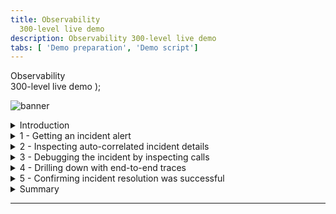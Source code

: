 ```yaml
---
title: Observability
  300-level live demo
description: Observability 300-level live demo
tabs: [ 'Demo preparation', 'Demo script']
---
```


  <span>
    Observability <br/> 300-level live demo
  </span> );

![banner](./images/AIOps_Observability_300_Script.jpg)

<span id="top"></span>

<details>

<summary>Introduction</summary>
<br/>

| **Starting point** | &nbsp; &nbsp; &nbsp; &nbsp; &nbsp; &nbsp; &nbsp; &nbsp; &nbsp; &nbsp; &nbsp; &nbsp; &nbsp; &nbsp; &nbsp; &nbsp; &nbsp; &nbsp; &nbsp; &nbsp; &nbsp; &nbsp; &nbsp; &nbsp; &nbsp; &nbsp; &nbsp; &nbsp; &nbsp; &nbsp; &nbsp; &nbsp; &nbsp; &nbsp; &nbsp; &nbsp; &nbsp; &nbsp; &nbsp; &nbsp; &nbsp; &nbsp; |
| :--- | :--- |
| **Narration** | In this demo, I'll show how IBM Instana helps quickly identify, debug, and resolve an incident in a microservices-based application. &nbsp; &nbsp; &nbsp; &nbsp; &nbsp; &nbsp; &nbsp; &nbsp; &nbsp; &nbsp; &nbsp; &nbsp; &nbsp; &nbsp; &nbsp; &nbsp; &nbsp; &nbsp; &nbsp; &nbsp; &nbsp; &nbsp; &nbsp; &nbsp; &nbsp; &nbsp; &nbsp; &nbsp; &nbsp; &nbsp; &nbsp; &nbsp; &nbsp; &nbsp; &nbsp; &nbsp; &nbsp; &nbsp; &nbsp; &nbsp; &nbsp; &nbsp; &nbsp; &nbsp; &nbsp; &nbsp; &nbsp; &nbsp; &nbsp; &nbsp; &nbsp; &nbsp; &nbsp; &nbsp; |
| **Action** | From sidebar menu, click the **Applications** icon and choose **RobotShop**. <br/><br/> <img src="https://raw.githubusercontent.com/ibm-garage-tsa/platinum-demos/master/src/pages/300-watson-aiops-observability/images/applications-robotshop.png" width="800" /> |
| **Action** | Click the **Dependencies** tab. <br/><br/> <img src="https://raw.githubusercontent.com/ibm-garage-tsa/platinum-demos/master/src/pages/300-watson-aiops-observability/images/dependencies.png" width="800" /> |

<br/>

| **Context of demo:** | **Robot shop application** |
| :--- | :--- |
| **Narration** | To set the context, our application is called Stan's Robot Shop, and it uses various technologies such as Java, Python, and MySQL.<br/><br/>This is a visualization of all the dependencies within the robot shop application. Instana automatically discovered the relationships between the services and correlated them into this dynamic graph. We can see how requests are moving through the application in real time. Instana is able to do this because it tracks every request that flows through the application.<br/><br/>We can tell there are some problems with the application because several of the services are highlighted in yellow and red.<br/><br/>But, you wouldn't normally be looking at the dashboard when something like this happens, so let me walk you through what it looks like from the SRE/IT operator's point of view when an incident occurs. |
| **Action** | Hover over a few of the icons to show info on what technology they are built on. <br/><br/> <img src="https://raw.githubusercontent.com/ibm-garage-tsa/platinum-demos/master/src/pages/300-watson-aiops-observability/images/hover-icons.png" width="800" /> |

<br/>

(Printer-ready PDF of demo script <a href="./300-Observability-Demo-Script.pdf" target="_blank" rel="noreferrer">here</a>)

<br/>

**[Go to top](#top)**

</details>

<details>

<summary>1 - Getting an incident alert</summary>
<br/>

| **1.1** | **Automatically assessing events and alerts** |
| :--- | :--- |
| **Narration** | We've just gotten an alert from Instana that there has been a sudden increase in erroneous calls on our 'discount' service, which is part of the robot shop application. <br/> <br/> Although I don't have it connected right now, the alert would show up via one of the configurable alert channels, like email, Microsoft Teams, Slack, and many others (<a href="https://www.instana.com/docs/events_alerts/alert-channels" target="_blank" rel="noreferrer">full list</a>). <br/><br/>It's important to note here that you're not getting alerts for just anything. Instana automatically groups related events and issues into incidents. It determines that events and/or issues are related using the dynamic dependency graph that we just looked at. And Instana continuously assesses the groups of events and issues to determine which ones are impacting end users or posing an imminent risk of impacting end users. Those are the ones that Instana will alert on, so as a SRE/IT operator, you will not be interrupted constantly for things that are not very important. <br/><br/> Let's go into the details for this incident. |
| **Action** &nbsp; 1.1.1 | Click the **Events** icon (triangle) in sidebar menu. <br/><br/> <img src="https://raw.githubusercontent.com/ibm-garage-tsa/platinum-demos/master/src/pages/300-watson-aiops-observability/images/sidebar_menu.png" width="800" /> |

<br/>

**[Go to top](#top)**

</details>

<details>

<summary>2 - Inspecting auto-correlated incident details</summary>
<br/>

| **2.1** | **Gather information from incident detail page** |
| :--- | :--- |
| **Narration** | Instana recognized that the sudden increase in the number of erroneous calls was something important to alert on, so we did not have to do any configuration or set thresholds in order to get this alert. We get key information right away when we come into this incident detail page. There's a timeline of the incident, the event that triggered Instana to create the incident, and all of the related events. |
| **Action** &nbsp; 2.1.1 | Click the incident called **Sudden increase in the number of erroneous calls** on the 'discount' service.<br/><br/> <img src="https://raw.githubusercontent.com/ibm-garage-tsa/platinum-demos/master/src/pages/300-watson-aiops-observability/images/event_page.png" width="800" /> <br/> <img src="https://raw.githubusercontent.com/ibm-garage-tsa/platinum-demos/master/src/pages/300-watson-aiops-observability/images/incident_details_screen.png" width="800" /> |

<br/>

**[Go to top](#top)**

</details>

<details>

<summary>3 - Debugging the incident by inspecting calls</summary>
<br/>

| **3.1** | ** Understand the incident**  |
| :--- | :--- |
| **Narration** | By inspecting the related events, it looks like the abnormal termination of the MySQL database caused the problem. We can go into more detail about each call that failed to connect to the database, by choosing the event that relates to the sudden increase in erroneous calls, and going to analyze calls. Going into the actual trace for a request that resulted in an error will help us confirm that MySQL is really the source of the incident. |
| **Action** &nbsp; 3.1.1 | Under **Related Events**, click the event that says **Sudden increase in the number of erroneous calls**.<br/><br/>Then, click **Analyze Calls**. <br/><br/> <img src="https://raw.githubusercontent.com/ibm-garage-tsa/platinum-demos/master/src/pages/300-watson-aiops-observability/images/events.png" width="800" /> |

<br/>

| **3.2** | **Examine details** |
| :--- | :--- |
| **Narration** | All the calls are grouped by endpoint. There is only one endpoint here, but if there were multiple, you'd see a list here. Endpoints are automatically discovered and mapped by Instana. <br/> <br/> We can go into the details for each erroneous call to MySQL via this endpoint (CONNECT). |
| **Action** &nbsp; 3.2.1 | Click the endpoint named **CONNECT**.<br/><br/> Then, click the first call (also named **CONNECT**). <br/><br/> <img src="https://raw.githubusercontent.com/ibm-garage-tsa/platinum-demos/master/src/pages/300-watson-aiops-observability/images/endpoint_connect.png" width="800" /> |

<br/>

**[Go to top](#top)**

</details>

<details>

<summary>4 - Drilling down with end-to-end traces</summary>
<br/>

| **4.1** | **View call via visual dashboard** |
| :--- | :--- |
| **Narration** | Let's take a look at the first call in the list. Clicking on an individual call takes us to a view of the call in context of the end-to-end trace. We can see where the request began and each call that was made along the way. The timeline view gives a quick overview of the time spent on each span, as well as key performance indicators, such as the number of erroneous calls in this trace, the number of warning logs, and total latency.<br/><br/>Everything is presented in an easy-to-navigate visual dashboard, so we can drill into increasingly detailed information to pinpoint the problem, without using multiple tools or navigating back and forth to lots of dashboards. |
| **Action** &nbsp; 4.1.1 | Click the first call on list. <br/><br/> <img src="https://raw.githubusercontent.com/ibm-garage-tsa/platinum-demos/master/src/pages/300-watson-aiops-observability/images/call_timeline.png" width="800" /> |

<br/>

| **4.2** | **Understanding the impact and source of the incident** |
| :--- | :--- |
| **Narration** | In the call stack, we can click each span to see more information, including the complete stack trace. We can see the source, in this case the 'discount' service, and [scroll down] the destination, which in this case is CONNECT of MySQL. <br/> <br/> It's useful to have this context because we can easily see how the calls go from one service to another, just by clicking on them. We can also see how the error (red triangle) propagated up the call stack, in this case beginning with the MySQL database. <br/> <br/> So we can confirm that the root cause of the incident that affected the 'discount' service was with the MySQL database. The abnormal termination of the database caused a connection error, which then flowed back through the application. <br/> <br/> When we bring MySQL back online, it will fix the problem. |
| **Action** &nbsp; 4.2.1 | Scroll down to the section labeled **Calls**. <br/><br/> <img src="https://raw.githubusercontent.com/ibm-garage-tsa/platinum-demos/master/src/pages/300-watson-aiops-observability/images/calls.png" width="800" /> |

<br/>

**[Go to top](#top)**

</details>

<details>

<summary>5 - Confirming incident resolution was successful</summary>
<br/>

| **5.1** | **Metrics for the robot shop have returned to normal** |
| :--- | :--- |
| **Narration** | Now that MySQL is working again, we can go back and confirm that the problems with the robot shop have been repaired. <br/><br/> You should see that the call volume has increased, the number of erroneous calls decreased, and latency also decreased. <br/><br/>If you're giving the demo in real time, the incident should have reset itself by the time you're done demo'ing. If not, this part can be skipped. <br/><br/> If you set the timeframe at the beginning of the demo, you can set it again to begin at 0:30 minutes past the hour and end at 0:45 minutes past the hour. |
| **Action** &nbsp; 5.1.1 | Navigate to **Applications** in the sidebar menu, choose **Robot Shop**, and click the **Summary** tab. &nbsp; &nbsp; &nbsp; &nbsp; &nbsp; &nbsp; &nbsp; &nbsp; &nbsp; &nbsp; &nbsp; &nbsp; &nbsp; &nbsp; &nbsp; &nbsp; &nbsp; &nbsp; &nbsp; &nbsp; &nbsp; &nbsp; &nbsp; &nbsp; &nbsp; &nbsp; &nbsp; &nbsp; &nbsp; &nbsp; &nbsp; &nbsp; &nbsp; &nbsp; &nbsp; &nbsp; &nbsp; &nbsp; &nbsp; &nbsp; &nbsp; &nbsp; &nbsp; &nbsp; &nbsp; &nbsp; &nbsp; &nbsp; &nbsp; &nbsp; &nbsp; &nbsp; &nbsp; &nbsp; &nbsp; &nbsp; &nbsp; &nbsp; &nbsp; &nbsp;<br/><br/> <img src="https://raw.githubusercontent.com/ibm-garage-tsa/platinum-demos/master/src/pages/300-watson-aiops-observability/images/robot_shop_summary_end.png" width="800" /> |

<br/>

**[Go to top](#top)**

</details>

<details>

<summary>Summary</summary>
<br/>

Now, we can see that the metrics for the robot shop have returned to normal: the call volume has increased again, the erroneous call rate has decreased, and latency has decreased.

<br/>

The Dependencies tab is also showing that all the services are behaving normally.

<br/>

We've fixed the problem with the robot shop and restored normal service!

<br/>

Hopefully, you've seen that Instana can help make the process of identifying problems and finding the root cause of those problems very frictionless. Since Instana automates so many of the manual and labor-intensive aspects of the process, you can focus on getting other work done and not worry about instrumenting observability or constantly monitoring for problems. And when problems do arise, all the trace data is there at your fingertips to dig into.

<br/>

I'm happy to take any questions or go back to any part of the demo.

<br/>

**[Go to top](#top)**

</details>

***
